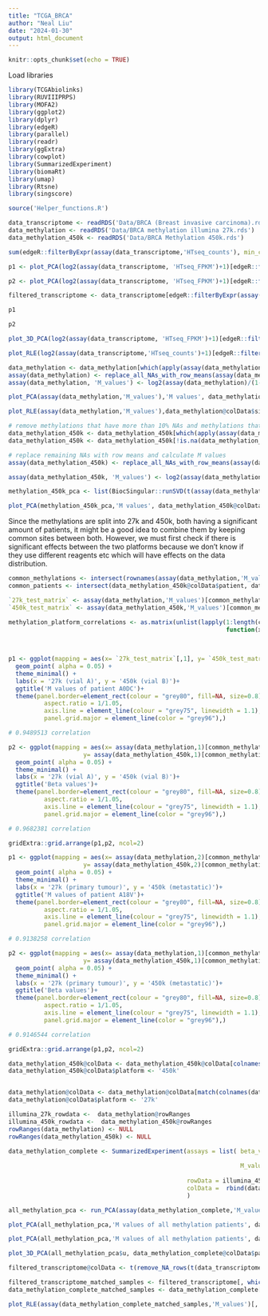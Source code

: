```yaml
---
title: "TCGA_BRCA"
author: "Neal Liu"
date: "2024-01-30"
output: html_document
---
```


```r
knitr::opts_chunk$set(echo = TRUE)
```

Load libraries

```r

library(TCGAbiolinks)
library(RUVIIIPRPS)
library(MOFA2)
library(ggplot2)
library(dplyr)
library(edgeR)
library(parallel)
library(readr)
library(ggExtra)
library(cowplot)
library(SummarizedExperiment)
library(biomaRt)
library(umap)
library(Rtsne)
library(singscore)

source('Helper_functions.R')

```


```r

data_transcriptome <- readRDS('Data/BRCA (Breast invasive carcinoma).rds')
data_methylation <- readRDS('Data/BRCA methylation illumina 27k.rds')
data_methylation_450k <- readRDS('Data/BRCA Methylation 450k.rds')


```

```r

sum(edgeR::filterByExpr(assay(data_transcriptome,'HTseq_counts'), min_count = 10, min.total.count = 80))

p1 <- plot_PCA(log2(assay(data_transcriptome, 'HTseq_FPKM')+1)[edgeR::filterByExpr(assay(data_transcriptome,'HTseq_counts'), min_count = 10, min.total.count = 80),],'fpkum uq transcriptome', data_transcriptome@colData$BatchId_mda, 'batch')

p2 <- plot_PCA(log2(assay(data_transcriptome, 'HTseq_FPKM')+1)[edgeR::filterByExpr(assay(data_transcriptome,'HTseq_counts'), min_count = 10, min.total.count = 80),],'fpkum uq transcriptome', data_transcriptome@colData$subtype_BRCA_Subtype_PAM50__RNAseq, 'subtype')

filtered_transcriptome <- data_transcriptome[edgeR::filterByExpr(assay(data_transcriptome,'HTseq_counts'), min_count = 10, min.total.count = 80),]

p1


```
```r
p2

```

```r

plot_3D_PCA(log2(assay(data_transcriptome, 'HTseq_FPKM')+1)[edgeR::filterByExpr(assay(data_transcriptome,'HTseq_counts'), min_count = 10, min.total.count = 80),], data_transcriptome@colData$subtype_BRCA_Subtype_PAM50__RNAseq)

```


```r
plot_RLE(log2(assay(data_transcriptome,'HTseq_counts')+1)[edgeR::filterByExpr(assay(data_transcriptome,'HTseq_counts'), min_count = 10, min.total.count = 80),1:500], data_transcriptome@colData$BatchId_mda[1:500], ylimit = c(-4, 4))

```

```r
data_methylation <- data_methylation[which(apply(assay(data_methylation), 1, function(x) {sum(is.na(x))/length(x)}) <= 0.2), ]
assay(data_methylation) <- replace_all_NAs_with_row_means(assay(data_methylation))
assay(data_methylation, 'M_values') <- log2(assay(data_methylation)/(1-assay(data_methylation)))

plot_PCA(assay(data_methylation,'M_values'),'M values', data_methylation@colData$paper_BRCA_Subtype_PAM50, 'pam50 subtype')

```

```r
plot_RLE(assay(data_methylation,'M_values'),data_methylation@colData$site_of_resection_or_biopsy, ylimit = c(-4,4))


```

```r

# remove methylations that have more than 10% NAs and methylations that do not map to a gene. this ends up with around 330k rows.
data_methylation_450k <- data_methylation_450k[which(apply(assay(data_methylation_450k), 1, function(x) {sum(is.na(x))/length(x)}) <= 0.1), ]
data_methylation_450k <- data_methylation_450k[!is.na(data_methylation_450k@rowRanges@elementMetadata@listData$gene),]

# replace remaining NAs with row means and calculate M values
assay(data_methylation_450k) <- replace_all_NAs_with_row_means(assay(data_methylation_450k))

assay(data_methylation_450k, 'M_values') <- log2(assay(data_methylation_450k)/(1-assay(data_methylation_450k)))

methylation_450k_pca <- list(BiocSingular::runSVD(t(assay(data_methylation_450k,'M_values')),k=10,center=T))[[1]]

plot_PCA(methylation_450k_pca,'M values', data_methylation_450k@colData$paper_BRCA_Subtype_PAM50, 'pam50 subtype', is_pca_obj = T, pcs = c(1,2))

```

Since the methylations are split into 27k and 450k, both having a significant amount of patients, 
it might be a good idea to combine them by keeping common sites between both. However, we must first 
check if there is significant effects between the two platforms because we don't know if they use 
different reagents etc which will have effects on the data distribution. 


```r

common_methylations <- intersect(rownames(assay(data_methylation,'M_values')),rownames(assay(data_methylation_450k,'M_values')))
common_patients <- intersect(data_methylation_450k@colData$patient, data_methylation@colData$patient)

`27k_test_matrix` <- assay(data_methylation,'M_values')[common_methylations, sort(which(data_methylation@colData$patient %in% common_patients))]
`450k_test_matrix` <- assay(data_methylation_450k,'M_values')[common_methylations, sort(which(data_methylation_450k@colData$patient %in% common_patients))]

methylation_platform_correlations <- as.matrix(unlist(lapply(1:length(common_methylations), 
                                                             function(x) {stats::cor(`27k_test_matrix`[x,],
                                                                              `450k_test_matrix`[x,], 
                                                                              method='pearson')})))

p1 <- ggplot(mapping = aes(x= `27k_test_matrix`[,1], y= `450k_test_matrix`[,1])) +
  geom_point( alpha = 0.05) +
  theme_minimal() +
  labs(x = '27k (vial A)', y = '450k (vial B)')+
  ggtitle('M values of patient A0DC')+
  theme(panel.border=element_rect(colour = "grey80", fill=NA, size=0.8),
          aspect.ratio = 1/1.05,
          axis.line = element_line(colour = "grey75", linewidth = 1.1),
          panel.grid.major = element_line(color = "grey96"),)

# 0.9489513 correlation

p2 <- ggplot(mapping = aes(x= assay(data_methylation,1)[common_methylations, "TCGA-A7-A0DC-01A-11D-A00Y-05"], 
                     y= assay(data_methylation_450k,1)[common_methylations, "TCGA-A7-A0DC-01B-04D-A22R-05"])) +
  geom_point( alpha = 0.05) +
  theme_minimal() +
  labs(x = '27k (vial A)', y = '450k (vial B)')+
  ggtitle('Beta values')+
  theme(panel.border=element_rect(colour = "grey80", fill=NA, size=0.8),
          aspect.ratio = 1/1.05,
          axis.line = element_line(colour = "grey75", linewidth = 1.1),
          panel.grid.major = element_line(color = "grey96"),)

# 0.9682381 correlation 

gridExtra::grid.arrange(p1,p2, ncol=2)

```

```r

p1 <- ggplot(mapping = aes(x= assay(data_methylation,2)[common_methylations, "TCGA-BH-A18V-01A-11D-A12E-05"], 
                     y= assay(data_methylation_450k,2)[common_methylations, "TCGA-BH-A18V-06A-11D-A212-05"])) +
  geom_point( alpha = 0.05) +
  theme_minimal() +
  labs(x = '27k (primary tumour)', y = '450k (metastatic)')+
  ggtitle('M values of patient A18V')+
  theme(panel.border=element_rect(colour = "grey80", fill=NA, size=0.8),
          aspect.ratio = 1/1.05,
          axis.line = element_line(colour = "grey75", linewidth = 1.1),
          panel.grid.major = element_line(color = "grey96"),)

# 0.9138258 correlation

p2 <- ggplot(mapping = aes(x= assay(data_methylation,1)[common_methylations, "TCGA-BH-A18V-01A-11D-A12E-05"], 
                     y= assay(data_methylation_450k,1)[common_methylations, "TCGA-BH-A18V-06A-11D-A212-05"])) +
  geom_point( alpha = 0.05) +
  theme_minimal() +
  labs(x = '27k (primary tumour)', y = '450k (metastatic)')+
  ggtitle('Beta values')+
  theme(panel.border=element_rect(colour = "grey80", fill=NA, size=0.8),
          aspect.ratio = 1/1.05,
          axis.line = element_line(colour = "grey75", linewidth = 1.1),
          panel.grid.major = element_line(color = "grey96"),)

# 0.9146544 correlation 

gridExtra::grid.arrange(p1,p2, ncol=2)

```

```r

data_methylation_450k@colData <- data_methylation_450k@colData[colnames(data_methylation_450k@colData) %in% colnames(data_methylation@colData)]
data_methylation_450k@colData$platform <- '450k'


data_methylation@colData <- data_methylation@colData[match(colnames(data_methylation_450k@colData),colnames(data_methylation@colData))]
data_methylation@colData$platform <- '27k'

illumina_27k_rowdata <-  data_methylation@rowRanges
illumina_450k_rowdata <-  data_methylation_450k@rowRanges
rowRanges(data_methylation) <- NULL
rowRanges(data_methylation_450k) <- NULL

```
  

```r
data_methylation_complete <- SummarizedExperiment(assays = list( beta_values  = cbind(assay(data_methylation_450k[common_methylations,],1), 
                                                                                      assay(data_methylation[common_methylations,],1)),
                                                                 M_values = cbind(assay(data_methylation_450k[common_methylations,],2), 
                                                                                      assay(data_methylation[common_methylations,],2))),
                                                  rowData = illumina_450k_rowdata[common_methylations,],
                                                  colData =  rbind(data_methylation_450k@colData, data_methylation@colData),
                                                  )

```


```r

all_methylation_pca <- run_PCA(assay(data_methylation_complete,'M_values'))

plot_PCA(all_methylation_pca,'M values of all methylation patients', data_methylation_complete@colData$platform, 'platform', is_pca_obj = T)


```

```r
plot_PCA(all_methylation_pca,'M values of all methylation patients', data_methylation_complete@colData$paper_BRCA_Subtype_PAM50 ,'subtypes', is_pca_obj = T)

```

```r
plot_3D_PCA(all_methylation_pca$u, data_methylation_complete@colData$paper_BRCA_Subtype_PAM50, is_PCA_obj = T)

```

```r
filtered_transcriptome@colData <- t(remove_NA_rows(t(data_transcriptome@colData)))

filtered_transcriptome_matched_samples <- filtered_transcriptome[, which(filtered_transcriptome@colData$sample__RNAseq %in% intersect(data_methylation_complete@colData$sample, filtered_transcriptome@colData$sample__RNAseq))]
data_methylation_complete_matched_samples <- data_methylation_complete[, which(data_methylation_complete@colData$sample %in% intersect(data_methylation_complete@colData$sample, filtered_transcriptome@colData$sample__RNAseq))]

```

```r
plot_RLE(assay(data_methylation_complete_matched_samples,'M_values')[, 600:1100], data_methylation_complete_matched_samples@colData$platform[600:1100], ylimit = c(-5,5))

```
```r



```



